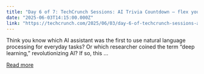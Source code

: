 ```yaml
---
title: "Day 6 of 7: TechCrunch Sessions: AI Trivia Countdown — flex your brain, score 2-for-1 tickets"
date: "2025-06-03T14:15:00.000Z"
link: "https://techcrunch.com/2025/06/03/day-6-of-techcrunch-sessions-ai-trivia-countdown-flex-your-brain-score-a-2-for-1-ticket-deal/"
---
```


Think you know which AI assistant was the first to use natural language processing for everyday tasks? Or which researcher coined the term &#8220;deep learning,&#8221; revolutionizing AI? If so, this ...

[Read more](https://techcrunch.com/2025/06/03/day-6-of-techcrunch-sessions-ai-trivia-countdown-flex-your-brain-score-a-2-for-1-ticket-deal/)
